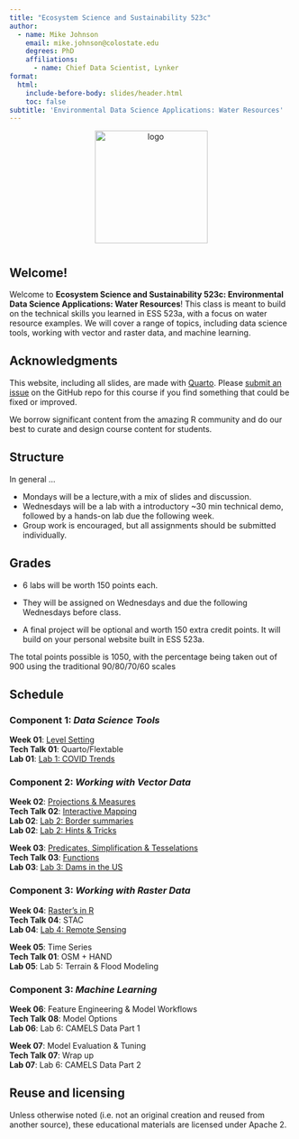 ```yaml
---
title: "Ecosystem Science and Sustainability 523c"
author:
  - name: Mike Johnson
    email: mike.johnson@colostate.edu
    degrees: PhD
    affiliations:
      - name: Chief Data Scientist, Lynker
format:
  html:
    include-before-body: slides/header.html
    toc: false
subtitle: 'Environmental Data Science Applications: Water Resources'
---
```


<center>
<img src="csu-rams-logo.png" alt="logo" style="margin-bottom: 10px" width="200&quot;"/>
</center>

## Welcome!

Welcome to **Ecosystem Science and Sustainability 523c: Environmental Data Science Applications: Water Resources**! This class is meant to build on the technical skills you learned in ESS 523a, with a focus on water resource examples. We will cover a range of topics, including data science tools, working with vector and raster data, and machine learning.

## Acknowledgments {.appendix}

This website, including all slides, are made with [Quarto](https://quarto.org/). Please [submit an issue](https://github.com/mikejohnson51/csu-ess-330/issues) on the GitHub repo for this course if you find something that could be fixed or improved.

We borrow significant content from the amazing R community and do our best to curate and design course content for students.

## Structure

In general ...

- Mondays will be a lecture,with a mix of slides and discussion. 
- Wednesdays will be a lab with a introductory ~30 min technical demo, followed by a hands-on lab due the following week.
- Group work is encouraged, but all assignments should be submitted individually.

## Grades

- 6 labs will be worth 150 points each. 

- They will be assigned on Wednesdays and due the following Wednesdays before class.

- A final project will be optional and worth 150 extra credit points. It will build on your personal website built in ESS 523a.

The total points possible is 1050, with the percentage being taken out of 900 using the traditional 90/80/70/60 scales

## Schedule 

### **Component 1**: _Data Science Tools_

<i class="fa fa-commenting-o" aria-hidden="true"></i> **Week 01**: [Level Setting](slides/week-1.qmd)\
<i class="fa fa-commenting-o" aria-hidden="true"></i> **Tech Talk 01**: Quarto/Flextable\
<i class="fa fa-laptop" aria-hidden="true"></i> **Lab 01**: [Lab 1: COVID Trends](labs/lab1.qmd)\

### **Component 2**: _Working with Vector Data_

<i class="fa fa-commenting-o" aria-hidden="true"></i> **Week 02**: [Projections & Measures](slides/week-2.qmd)\
<i class="fa fa-commenting-o" aria-hidden="true"></i> **Tech Talk 02**: [Interactive Mapping](slides/leaflet-examples.qmd)\
<i class="fa fa-laptop" aria-hidden="true"></i> **Lab 02**: [Lab 2: Border summaries](labs/lab2.qmd)\
<i class="fa fa-question" aria-hidden="true"></i> **Lab 02**: [Lab 2: Hints & Tricks](labs/lab2-hints.qmd)\

<i class="fa fa-commenting-o" aria-hidden="true"></i> **Week 03**: [Predicates, Simplification & Tesselations](slides/week-3.qmd)\
<i class="fa fa-commenting-o" aria-hidden="true"></i> **Tech Talk 03**: [Functions](slides/functions.qmd) \
<i class="fa fa-laptop" aria-hidden="true"></i> **Lab 03**: [Lab 3: Dams in the US](labs/lab3.qmd)\

### **Component 3**: _Working with Raster Data_

<i class="fa fa-commenting-o" aria-hidden="true"></i> **Week 04**: [Raster's in R](slides/week-4.qmd)\
<i class="fa fa-commenting-o" aria-hidden="true"></i> **Tech Talk 04**: STAC\
<i class="fa fa-laptop" aria-hidden="true"></i>**Lab 04**: [Lab 4: Remote Sensing](labs/lab4.qmd)\

<i class="fa fa-commenting-o" aria-hidden="true"></i> **Week 05**: Time Series\
<i class="fa fa-commenting-o" aria-hidden="true"></i> **Tech Talk 01**: OSM + HAND\
<i class="fa fa-laptop" aria-hidden="true"></i> **Lab 05**: Lab 5: Terrain & Flood Modeling\

### **Component 3**: _Machine Learning_

<i class="fa fa-commenting-o" aria-hidden="true"></i> **Week 06**: Feature Engineering & Model Workflows\
<i class="fa fa-commenting-o" aria-hidden="true"></i> **Tech Talk 08**: Model Options\
<i class="fa fa-laptop" aria-hidden="true"></i> **Lab 06**:  Lab 6: CAMELS Data Part 1\

<i class="fa fa-commenting-o" aria-hidden="true"></i> **Week 07**: Model Evaluation & Tuning\
<i class="fa fa-commenting-o" aria-hidden="true"></i> **Tech Talk 07**: Wrap up\
<i class="fa fa-laptop" aria-hidden="true"></i> **Lab 07**: Lab 6: CAMELS Data Part 2\

## Reuse and licensing {.appendix}

Unless otherwise noted (i.e. not an original creation and reused from another source), these educational materials are licensed under Apache 2.
